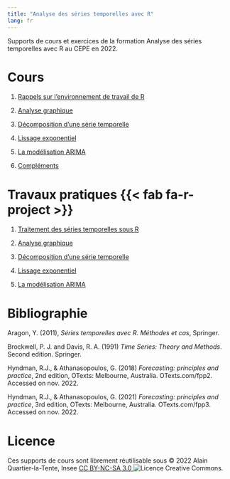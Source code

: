 ```yaml
---
title: "Analyse des séries temporelles avec R"
lang: fr
---
```


Supports de cours et exercices de la formation Analyse des séries temporelles avec R au CEPE en 2022.

# Cours

1. [Rappels sur l’environnement de travail de R](Cours/1_Rappels_R.pdf)

2. [Analyse graphique](Cours/2_Analyse_Graphique.pdf)

3. [Décomposition d'une série temporelle](Cours/3_Decomposition.pdf)

4. [Lissage exponentiel](Cours/4_Lissage_Exponentiel.pdf)

5. [La modélisation ARIMA](Cours/5_ARIMA.pdf)

6. [Compléments](Cours/6_Complements.pdf)

# Travaux pratiques {{< fab fa-r-project >}}

1. [Traitement des séries temporelles sous R](TP/1_Manipulation_series_temporelles.html)

2. [Analyse graphique](TP/2_Graphiques.html)

3. [Décomposition d'une série temporelle](TP/3_Decomposition.html)

4. [Lissage exponentiel](TP/4_Lissage_Exponentiel.html)

5. [La modélisation ARIMA](TP/5_ARIMA.html)



# Bibliographie 

Aragon, Y. (2011), *Séries temporelles avec R. Méthodes et cas*, Springer.

Brockwell, P. J. and Davis, R. A. (1991) *Time Series: Theory and Methods*. Second edition. Springer.

Hyndman, R.J., & Athanasopoulos, G. (2018) *Forecasting: principles and practice*, 2nd edition, OTexts: Melbourne, Australia. OTexts.com/fpp2. Accessed on nov. 2022.

Hyndman, R.J., & Athanasopoulos, G. (2021) *Forecasting: principles and practice*, 3rd edition, OTexts: Melbourne, Australia. OTexts.com/fpp3. Accessed on nov. 2022.


# Licence

Ces supports de cours sont librement réutilisable sous © 2022 Alain Quartier-la-Tente, Insee [CC BY-NC-SA 3.0 <img alt="Licence Creative Commons" style="display: inline-block; margin: 0" src="https://i.creativecommons.org/l/by-nc-sa/4.0/88x31.png"/>](http://creativecommons.org/licenses/by-nc-sa/4.0/).

